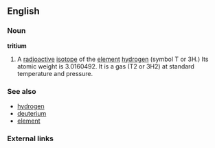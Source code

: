 {{wikipedia}}
==English==

===Noun===
'''tritium'''
#A [[radioactive]] [[isotope]] of the [[element]] [[hydrogen]] (symbol T or 3H.)  Its atomic weight is 3.0160492. It is a gas (T2 or 3H2) at standard temperature and pressure.

===See also===
*[[hydrogen]]
*[[deuterium]]
*[[element]]

===External links===
{{pedialite}}